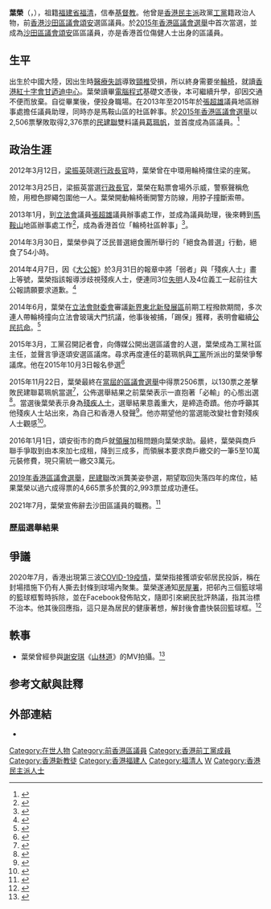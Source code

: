 {{Infobox officeholder
|name           = 葉榮
|native_name    = Yip Wing
| native_name_lang = en
| honorific-suffix = 
| image name = 
| width = 200px
| caption = 
| office        = [[沙田區議會|沙田區議會]]議員
| constituency  = [[頌安_(選區)|頌安]]
| term_start    = 2016年1月1日
| term_end    = 2021年7月7日
|predecessor1    = [[葛珮帆|葛珮帆]]
|successor1      = (懸空)
|Sex            = 男
|date of birth  = {{Birth date and age|1986|11|15}}
|party          = {{Nonp}}
| nationality    = {{CNHK}}
| place of birth ={{CHN}}[[福建省|福建省]][[福清|福清]]
| website       = {{facebook|yip.wing86}} 
|past           = 
* [[沙田區議會|沙田區議會]]議員（[[頌安_(選區)|頌安]]）（2016年1月1日－2021年7月7日）
* {{LPHK}}社區主任（2015－）
* [[香港獨立媒體|香港獨立媒體]]撰稿人
|religion=[[基督教|基督教]]
| educate = 
}}

'''葉榮'''（{{lang-en|Yip Wing}}，{{bd|1986年|11月15日}}），祖籍[[福建省|福建省]][[福清|福清]]，信奉[[基督教|基督教]]。他曾是[[民主派_(香港)|香港民主派]]政黨[[工黨_(香港)|工黨]]籍政治人物，前[[香港|香港]][[沙田區議會|沙田區議會]][[頌安_(選區)|頌安]]選區議員。於[[2015年香港區議會選舉|2015年香港區議會選舉]]中首次當選，並成為[[沙田區議會|沙田區議會]][[頌安_(選區)|頌安]]區區議員，亦是香港首位傷健人士出身的區議員。

== 生平 ==
出生於中國大陸，因出生時[[醫療失誤|醫療失誤]]導致[[頸椎|頸椎]]受損，所以終身需要坐[[輪椅|輪椅]]，就讀[[香港紅十字會甘迺迪中心|香港紅十字會甘迺迪中心]]。葉榮讀畢[[電腦程式|電腦程式]]基礎文憑後，本可繼續升學，卻因交通不便而放棄。自從畢業後，便投身職場。在2013年至2015年於[[張超雄|張超雄]]議員地區辦事處擔任議員助理，同時亦是馬鞍山區的社區幹事。於[[2015年香港區議會選舉|2015年香港區議會選舉]]以2,506票擊敗取得2,376票的[[民主建港協進聯盟|民建聯]]雙料議員[[葛珮帆|葛珮帆]]，並首度成為區議員。<ref>{{Cite web|url=http://topick.hket.com/article/1015820/%E8%91%89%E6%A6%AE%E7%9A%84%E5%8D%80%E9%81%B8%E5%A4%A2%EF%BC%9A%E6%AE%98%E7%96%BE%E4%BD%BF%E6%88%91%E6%9B%B4%E5%A0%85%E5%BC%B7%EF%BC%81|title=葉榮的區選夢：殘疾使我更堅強！ - 香港經濟日報 - TOPick - 文章 - City|accessdate=2016-06-10|work=TOPick 話題|language=zh-hk|archive-date=2019-12-08|archive-url=https://web.archive.org/web/20191208020413/https://topick.hket.com/article/1015820/%E8%91%89%E6%A6%AE%E7%9A%84%E5%8D%80%E9%81%B8%E5%A4%A2%EF%BC%9A%E6%AE%98%E7%96%BE%E4%BD%BF%E6%88%91%E6%9B%B4%E5%A0%85%E5%BC%B7%EF%BC%81|dead-url=no}}</ref>

== 政治生涯 ==
2012年3月12日，[[梁振英|梁振英]]競選[[2012年香港特別行政區行政長官選舉|行政長官]]時，葉榮曾在中環用輪椅擋住梁的座駕。

2012年3月25日，梁振英當選[[香港特別行政區行政長官|行政長官]]，葉榮在點票會場外示威，警察聲稱危險，用橙色膠繩包圍他一人。葉榮開動輪椅衝開警方防線，用脖子撞斷索帶。

2013年1月，到[[香港立法會|立法會]]議員[[張超雄|張超雄]]議員辦事處工作，並成為議員助理，後來轉到[[馬鞍山新市鎮|馬鞍山]]地區辦事處工作<ref>{{cite news|url=http://www.inmediahk.net/1025572c|title=坐輪椅唔係弱勢！——專訪葉榮|publisher=[[香港獨立媒體|香港獨立媒體]]|accessdate=2015-12-14|date=2014-08-26|deadurl=yes|archiveurl=https://web.archive.org/web/20141225205554/http://www.inmediahk.net/1025572c|archivedate=2014年12月25日|df=}}</ref>，成為香港首位「輪椅社區幹事」<ref>{{cite news|url=http://www.inmediahk.net/node/10331244|title=【地區政治系列】工黨葉榮：黃絲帶唔易做|publisher=[[香港獨立媒體|香港獨立媒體]]|accessdate=2015-12-14|date=2015-04-07|archive-url=https://web.archive.org/web/20160304191225/http://www.inmediahk.net/node/10331244|archive-date=2016-03-04|dead-url=yes}}</ref>。

2014年3月30日，葉榮參與了泛民普選絕食團所舉行的「絕食為普選」行動，絕食了54小時。

2014年4月7日，因《[[大公報|大公報]]》於3月31日的報章中將「弱者」與「殘疾人士」畫上等號，葉榮指該報導涉歧視殘疾人士，便連同3位[[失明|失明]]人及4位義工一起前往大公報請願要求道歉。<ref>{{Cite web|url=http://www.inmediahk.net/node/1022224|title=反駁大公報指殘疾人士是弱者的說法 |accessdate=2016-06-10|work=香港獨立媒體網|date=2014-04-11|author=葉榮|archive-url=https://web.archive.org/web/20190723043753/http://www.inmediahk.net/node/1022224|archive-date=2019-07-23|dead-url=no}}</ref>

2014年6月，葉榮在[[香港立法會|立法會]][[立法會財務委員會|財委會]]審議[[新界東北新發展區|新界東北新發展區]]前期工程撥款期間，多次連人帶輪椅撞向立法會玻璃大門抗議，他事後被捕，「踢保」獲釋，表明會繼續[[公民抗命|公民抗命]]。<ref>{{Cite web|url=http://hk.apple.nextmedia.com/news/art/20151124/19385744|title=默默耕耘獲70街坊義助　葉榮挫葛珮帆：殘疾非弱者|accessdate=2016-06-10|work=Apple Daily 蘋果日報|date=2015-11-24|author=|archive-date=2020-01-26 |archive-url=https://web.archive.org/web/20200126031650/https://hk.news.appledaily.com/local/daily/article/20151124/19385744|dead-url=yes }}</ref>

2015年3月，工黨召開記者會，向傳媒公開出選區議會的人選，葉榮成為工黨社區主任，並聲言爭逐頌安選區議席。尋求再度連任的葛珮帆與[[工黨_(香港)|工黨]]所派出的葉榮爭奪議席。他在2015年10月3日報名參選<ref>{{cite web|url=http://www.elections.gov.hk/dc2015/pdf/nomination/ShaTin_20151016_c.pdf|title=2015年區議會一般選舉提名—沙田區|publisher=選舉事務處|accessdate=2015-12-14|archive-date=2021-06-22 |archive-url=https://web.archive.org/web/20210622121933/https://www.elections.gov.hk/dc2015/pdf/nomination/ShaTin_20151016_c.pdf|dead-url=no }}</ref>

2015年11月22日，葉榮最終在[[2015年香港區議會選舉|當屆的區議會選舉]]中得票2506票，以130票之差擊敗民建聯葛珮帆當選<ref>{{Cite web|url=http://www.mingpaocanada.com/tor/htm/News/20160317/HK-gfi1_er_r.htm|title=人物X概念﹕葉榮X自我認同．別人笑我太瘋癲 我笑他人看不穿|accessdate=2016-06-10|last=|first=|work=www.mingpaocanada.com|language=zh-HK|date=2016-03-17|archive-date=2019-07-23 |archive-url=https://web.archive.org/web/20190723190221/http://www.mingpaocanada.com/tor/htm/News/20160317/HK-gfi1_er_r.htm|dead-url=no }}</ref>，公佈選舉結果之前葉榮表示一直抱著「必輸」的心態出選<ref>{{cite news|url=https://hk.mobi.yahoo.com/finance/%E6%93%8A%E6%95%97%E6%B0%91%E5%BB%BA%E8%81%AF%E8%91%9B%E7%8F%AE%E5%B8%86%E5%B7%A5%E9%BB%A8%E8%91%89%E6%A6%AE%E5%85%8B%E6%9C%8D%E6%AE%98%E9%9A%9C%E6%86%91%E8%89%AF%E5%BF%83%E6%9C%8D%E5%8B%99%E8%A1%97%E5%9D%8A-010736313.html|title=擊敗民建聯葛珮帆工黨葉榮克服殘障憑良心服務街坊|work=香港電台|publisher=雅虎香港|date=2015-11-26|accessdate=2015-12-14|archive-date=2018-08-30 |archive-url=https://web.archive.org/web/20180830110201/https://hk.news.yahoo.com/%E6%93%8A%E6%95%97%E6%B0%91%E5%BB%BA%E8%81%AF%E8%91%9B%E7%8F%AE%E5%B8%86%E5%B7%A5%E9%BB%A8%E8%91%89%E6%A6%AE%E5%85%8B%E6%9C%8D%E6%AE%98%E9%9A%9C%E6%86%91%E8%89%AF%E5%BF%83%E6%9C%8D%E5%8B%99%E8%A1%97%E5%9D%8A-010736313.html|dead-url=no }}</ref>。當選後葉榮表示身為[[殘疾人士|殘疾人士]]，選舉結果意義重大，是締造奇蹟。他亦呼籲其他殘疾人士站出來，為自己和香港人發聲<ref>{{cite news|url=http://www.inmediahk.net/node/10390825|title=工黨3人當選區議會 葉榮：每人皆可站出來發聲|publisher=香港獨立媒體|date=2015-11-23|accessdate=2015-12-14|archive-date=2018-08-30 |archive-url=https://web.archive.org/web/20180830074111/http://www.inmediahk.net/node/10390825|dead-url=no }}</ref>。他亦期望他的當選能改變社會對殘疾人士觀感<ref>{{cite news|url=http://news.tvb.com/local/5655d1af6db28c456f000007|title=葉榮當選區議員 盼改社會對殘疾人士觀感|date=2015-11-25|accessdate=2015-12-14|publisher=無綫新聞|archive-date=2018-08-30|archive-url=https://web.archive.org/web/20180830110116/http://news.tvb.com/local/5655d1af6db28c456f000007|dead-url=no}}</ref>。

2016年1月1日，頌安街市的商戶就[[領展|領展]]加租問題向葉榮求助。最終，葉榮與商戶聯手爭取到由本來加七成租，降到三成多，而領展本要求商戶繳交的一筆5至10萬元裝修費，現只需統一繳交3萬元。

[[2019年香港區議會選舉|2019年香港區議會選舉]]，[[民主建港協進聯盟|民建聯]]改派龔美姿參選，期望取回失落四年的席位，結果葉榮以過六成得票的4,665票多於龔的2,993票並成功連任。

2021年7月，葉榮宣佈辭去沙田區議員的職務。<ref>{{cite web|title=近日部分辭職攬炒派區議員|url=http://www.takungpao.com.hk/news/232109/2021/0710/607267.html|date=2021年7月10日 |publisher=大公报}}</ref>


===歷屆選舉結果===
{{Election box begin |名稱=[[2019年香港區議會選舉結果#沙田區|2019年沙田區議會頌安選區]]}}
{{Election box candidate with party link
  |政黨   = 工黨
  |編號   = ①
  |候選人 = '''葉榮'''
  |票數   = '''4,665'''
  |百分比 = '''60.92'''
  |增減   = +9.59
  |當選   = yes 
}}
{{Election box candidate with party link
  |政黨   = 民建聯
  |編號   = ②
  |候選人 = [[龔美姿|龔美姿]]
  |票數   = 2,993
  |百分比 = 39.08
  |增減   = -9.59
}}
{{Election box majority
  |票數   = 1,672
  |百分比 = 21.83
  |增減   = 不適用
}}
{{Election box end}}

{{Election box begin |名稱=[[2015年香港區議會選舉結果#沙田區|2015年沙田區議會頌安選區]]}}
{{Election box candidate with party link
  |政黨   = 民建聯
  |編號   = ①
  |候選人 = [[葛珮帆|葛珮帆]]
  |票數   = 2,376
  |百分比 = 48.67
  |增減   = -10.12
}}
{{Election box candidate with party link
  |政黨   = 工黨 
  |編號   = ②
  |候選人 = '''葉榮'''
  |票數   = '''2,506'''
  |百分比 = '''51.33'''
  |增減   = 不適用
  |當選   = yes
}}
{{Election box majority
  |票數   =  130
  |百分比 = 2.66
  |增減   = -14.92 
}} 
{{Election box end}}

== 爭議 ==
2020年7月，香港出現第三波[[2019冠狀病毒病香港疫情|COVID-19疫情]]，葉榮指接獲頌安邨居民投訴，稱在封場措施下仍有人撕去封條到球場內聚集。葉榮遂通知[[房屋署|房屋署]]，把邨內三個籃球場的籃球框暫時拆除，並在Facebook發佈貼文，隨即引來網民批評熱議，指其治標不治本。他其後回應指，這只是為居民的健康著想，解封後會盡快裝回籃球框。<ref>{{Cite web | url=https://www.hk01.com/Jumper/502334/%E6%96%B0%E5%86%A0%E8%82%BA%E7%82%8E-%E9%A0%8C%E5%AE%89%E5%8D%80%E8%AD%B0%E5%93%A1%E8%91%89%E6%A6%AE%E6%8B%86%E7%B1%83%E7%90%83%E6%A1%86%E9%A2%A8%E6%B3%A2-%E6%BE%84%E6%B8%85%E5%85%A8%E7%82%BA%E5%B1%85%E6%B0%91%E5%81%A5%E5%BA%B7%E7%9D%80%E6%83%B3 | title=【新冠肺炎】頌安區議員葉榮拆籃球框風波　澄清全為居民健康着想 | date=2020-07-24 | work=香港01 | access-date=2020-07-28 | archive-url=https://web.archive.org/web/20200728142736/https://www.hk01.com/Jumper/502334/%E6%96%B0%E5%86%A0%E8%82%BA%E7%82%8E-%E9%A0%8C%E5%AE%89%E5%8D%80%E8%AD%B0%E5%93%A1%E8%91%89%E6%A6%AE%E6%8B%86%E7%B1%83%E7%90%83%E6%A1%86%E9%A2%A8%E6%B3%A2-%E6%BE%84%E6%B8%85%E5%85%A8%E7%82%BA%E5%B1%85%E6%B0%91%E5%81%A5%E5%BA%B7%E7%9D%80%E6%83%B3 | archive-date=2020-07-28 | dead-url=no }}</ref>

==軼事==
*葉榮曾經參與[[謝安琪|謝安琪]]《[[山林道_(歌曲)|山林道]]》的MV拍攝。<ref>{{Cite web |url=https://www.youtube.com/watch?v=qqqFoC6nZ8k |title=存档副本 |access-date=2018-01-22 |archive-date=2020-05-03 |archive-url=https://web.archive.org/web/20200503155750/https://www.youtube.com/watch?v=qqqFoC6nZ8k |dead-url=no }}</ref>

==参考文献與註釋==
{{reflist}}
{{noteFoot}}

==外部連結==
* {{Facebook|yip.wing86}}

{{DEFAULTSORT:Y}}
{{s-start}}
{{s-par}}
{{s-before|[[葛珮帆|葛珮帆]]}}
{{s-title|[[沙田區議會|沙田區議會]]<br>{{small|[[頌安_(選區)|頌安]]選區區議員}}|2016年1月1日－2021年7月8日}}
{{s-vac}}
{{end}}

[[Category:在世人物|Category:在世人物]]
[[Category:前香港區議員|Category:前香港區議員]]
[[Category:香港前工黨成員|Category:香港前工黨成員]]
[[Category:香港新教徒|Category:香港新教徒]]
[[Category:香港福建人|Category:香港福建人]]
[[Category:福清人|Category:福清人]]
[[Category:葉姓|W]]
[[Category:香港民主派人士|Category:香港民主派人士]]